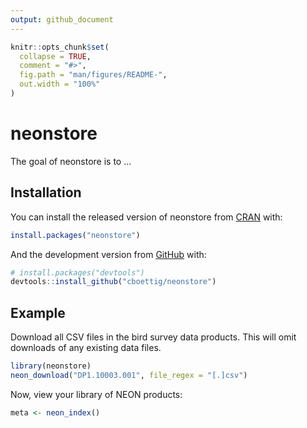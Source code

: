 ```yaml
---
output: github_document
---
```


<!-- README.md is generated from README.Rmd. Please edit that file -->

```r
knitr::opts_chunk$set(
  collapse = TRUE,
  comment = "#>",
  fig.path = "man/figures/README-",
  out.width = "100%"
)
```

# neonstore

<!-- badges: start -->
<!-- badges: end -->

The goal of neonstore is to ...

## Installation

You can install the released version of neonstore from [CRAN](https://CRAN.R-project.org) with:

``` r
install.packages("neonstore")
```

And the development version from [GitHub](https://github.com/) with:

``` r
# install.packages("devtools")
devtools::install_github("cboettig/neonstore")
```
## Example

Download all CSV files in the bird survey data products.  This will omit downloads of any existing data files. 

```r
library(neonstore)
neon_download("DP1.10003.001", file_regex = "[.]csv")

```


Now, view your library of NEON products:

```r
meta <- neon_index()
```



